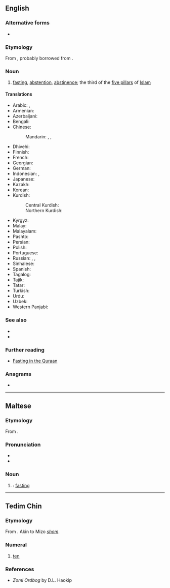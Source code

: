 ==English==
{{wikipedia}}

===Alternative forms===
* {{l|en|saum}}

===Etymology===
From {{der|en|ar|صَوْم||fasting; abstaining from food, drink, and sex}}, probably borrowed from {{uder|en|syc|ܨܘܡܐ|tr=ṣawmāʾ}}. {{root|en|ar|ص و م}}

===Noun===
{{en-noun|-}}

# {{lb|en|Islam}} [[fasting]], [[abstention]], [[abstinence]]; the third of the [[five pillars]] of [[Islam]]

====Translations====
{{trans-top|Islamic fasting}}
* Arabic: {{t|ar|صَوْم|m}}, {{t|ar|صِيَام|m}}
* Armenian: {{t|hy|սաում}}
* Azerbaijani: {{t+|az|oruc}}
* Bengali: {{t|bn|রোজা}}
* Chinese:
*: Mandarin: {{t+|cmn|齋戒|sc=Hani}}, {{t+|cmn|斋戒|tr=zhāijiè|sc=Hani}}, {{t+|cmn|禁食|tr=jìnshí|sc=Hani}}
* Dhivehi: {{t|dv|ރޯދަ}}
* Finnish: {{t|fi|saum}}
* French: {{t|fr|saoum|m}}
* Georgian: {{t|ka|საუმი|sc=Geor}}
* German: {{t+|de|Saum}}
* Indonesian: {{t+|id|puasa}}, {{t+|id|saum}}
* Japanese: {{t|ja|サウム|tr=saumu|sc=Jpan}}
* Kazakh: {{t+|kk|ораза|sc=Cyrl}}
* Korean: {{t|ko|사움}}
* Kurdish:
*: Central Kurdish: {{t|ckb|ڕۆژوو}}
*: Northern Kurdish: {{t+|kmr|rojî}}
{{trans-mid}}
* Kyrgyz: {{t+|ky|орозо|sc=Cyrl}}
* Malay: {{t+|ms|puasa}}
* Malayalam: {{t+|ml|വ്രതം|sc=Mlym}}
* Pashto: {{t+|ps|روژه|sc=ps-Arab}}
* Persian: {{t+|fa|روزه|tr=roza}}
* Polish: {{t|pl|saum|m}}
* Portuguese: {{t|pt|sawm|f}}
* Russian: {{t+|ru|ураза́|f}}, {{t|ru|са́ум|m}}, {{t+|ru|пост|m}}
* Sinhalese: {{t|si|සව්ම්|sc=Sinh}}
* Spanish: {{t|es|sawm|m}}
* Tagalog: {{t|tl|saum}}
* Tajik: {{t|tg|рӯза|sc=Cyrl}}
* Tatar: {{t+|tt|ураза|sc=Cyrl}}
* Turkish: {{t+|tr|oruç}}
* Urdu: {{t|ur|روزہ|tr=roza|m}}
* Uzbek: {{t|uz|ruʻ|alt=roʻza}}
* Western Panjabi: {{t|pnb|روزہ|tr=roza|sc=pa-Arab}}
{{trans-bottom}}

===See also===
* {{l|en|Lent}}
* {{l|en|Yom Kippur}}

===Further reading===
* [https://web.archive.org/web/20090726113402/http://www.haqislam.org/ramadan/fasting-in-quraan.htm Fasting in the Quraan]

===Anagrams===
* {{anagrams|en|a=amsw|MAWs|MSAW|Maws|WMAs|awms|maws|swam|wasm}}

----

==Maltese==
{{mt-root|s-w-m}}

===Etymology===
From {{inh|mt|ar|صَوْم}}.

===Pronunciation===
* {{IPA|mt|/sawm/}}
* {{rhymes|mt|awm|s=1}}

===Noun===
{{mt-coll-noun|sing=sawma|pauc=sawmiet}}

# {{verbal noun of|mt|sam}}: [[fasting]]

----

==Tedim Chin==

===Etymology===
From {{inh|ctd|tbq-kuk-pro|*soom}}. Akin to Mizo ''[[shom]]''.

===Numeral===
{{head|ctd|numeral}}

# [[ten]]

===References===
* ''Zomi Ordbog'' by D.L. Haokip